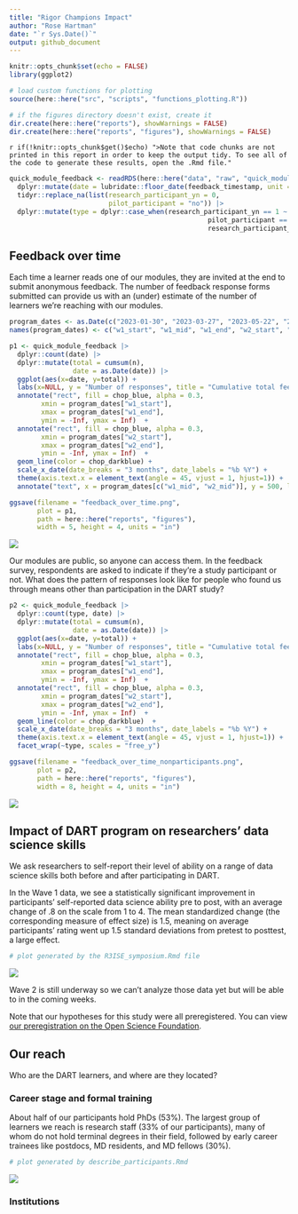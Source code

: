 ```yaml
---
title: "Rigor Champions Impact"
author: "Rose Hartman"
date: "`r Sys.Date()`"
output: github_document
---
```


```r
knitr::opts_chunk$set(echo = FALSE)
library(ggplot2)

# load custom functions for plotting
source(here::here("src", "scripts", "functions_plotting.R"))

# if the figures directory doesn't exist, create it
dir.create(here::here("reports"), showWarnings = FALSE)
dir.create(here::here("reports", "figures"), showWarnings = FALSE)
```

`r if(!knitr::opts_chunk$get()$echo) ">Note that code chunks are not printed in this report in order to keep the output tidy. To see all of the code to generate these results, open the .Rmd file."`

```r
quick_module_feedback <- readRDS(here::here("data", "raw", "quick_module_feedback.rds")) |> 
  dplyr::mutate(date = lubridate::floor_date(feedback_timestamp, unit = "days")) |> 
  tidyr::replace_na(list(research_participant_yn = 0, 
                         pilot_participant = "no")) |> 
  dplyr::mutate(type = dplyr::case_when(research_participant_yn == 1 ~ "Study Participants",
                                                  pilot_participant == "yes" ~ "Study Participants", 
                                                  research_participant_yn == 0 & pilot_participant == "no" ~ "Other Users"))
```

## Feedback over time

Each time a learner reads one of our modules, they are invited at the end to submit anonymous feedback.
The number of feedback response forms submitted can provide us with an (under) estimate of the number of learners we're reaching with our modules. 

```r
program_dates <- as.Date(c("2023-01-30", "2023-03-27", "2023-05-22", "2023-08-07", "2023-09-30", "2023-11-27"))
names(program_dates) <- c("w1_start", "w1_mid", "w1_end", "w2_start", "w2_mid", "w2_end")

p1 <- quick_module_feedback |> 
  dplyr::count(date) |> 
  dplyr::mutate(total = cumsum(n),
                date = as.Date(date)) |> 
  ggplot(aes(x=date, y=total)) + 
  labs(x=NULL, y = "Number of responses", title = "Cumulative total feedback responses submitted") +
  annotate("rect", fill = chop_blue, alpha = 0.3, 
        xmin = program_dates["w1_start"], 
        xmax = program_dates["w1_end"],
        ymin = -Inf, ymax = Inf)  + 
  annotate("rect", fill = chop_blue, alpha = 0.3, 
        xmin = program_dates["w2_start"], 
        xmax = program_dates["w2_end"],
        ymin = -Inf, ymax = Inf)  + 
  geom_line(color = chop_darkblue) + 
  scale_x_date(date_breaks = "3 months", date_labels = "%b %Y") + 
  theme(axis.text.x = element_text(angle = 45, vjust = 1, hjust=1)) + 
  annotate("text", x = program_dates[c("w1_mid", "w2_mid")], y = 500, label = c("Wave 1", "Wave 2")) 

ggsave(filename = "feedback_over_time.png", 
       plot = p1,
       path = here::here("reports", "figures"),
       width = 5, height = 4, units = "in")
```

![](../figures/feedback_over_time.png)

Our modules are public, so anyone can access them. 
In the feedback survey, respondents are asked to indicate if they're a study participant or not. 
What does the pattern of responses look like for people who found us through means other than participation in the DART study?

```r
p2 <- quick_module_feedback |> 
  dplyr::count(type, date) |> 
  dplyr::mutate(total = cumsum(n),
                date = as.Date(date)) |> 
  ggplot(aes(x=date, y=total)) + 
  labs(x=NULL, y = "Number of responses", title = "Cumulative total feedback responses submitted") +
  annotate("rect", fill = chop_blue, alpha = 0.3, 
        xmin = program_dates["w1_start"], 
        xmax = program_dates["w1_end"],
        ymin = -Inf, ymax = Inf)  + 
  annotate("rect", fill = chop_blue, alpha = 0.3, 
        xmin = program_dates["w2_start"], 
        xmax = program_dates["w2_end"],
        ymin = -Inf, ymax = Inf)  + 
  geom_line(color = chop_darkblue)  + 
  scale_x_date(date_breaks = "3 months", date_labels = "%b %Y") + 
  theme(axis.text.x = element_text(angle = 45, vjust = 1, hjust=1)) +  
  facet_wrap(~type, scales = "free_y")

ggsave(filename = "feedback_over_time_nonparticipants.png", 
       plot = p2,
       path = here::here("reports", "figures"),
       width = 8, height = 4, units = "in")
```

![](../figures/feedback_over_time_nonparticipants.png)

## Impact of DART program on researchers' data science skills

We ask researchers to self-report their level of ability on a range of data science skills both before and after participating in DART. 

In the Wave 1 data, we see a statistically significant improvement in participants' self-reported data science ability pre to post, with an average change of .8 on the scale from 1 to 4. 
The mean standardized change (the corresponding measure of effect size) is 1.5, meaning on average participants' rating went up 1.5 standard deviations from pretest to posttest, a large effect.

```r
# plot generated by the R3ISE_symposium.Rmd file
```


![](../figures/ability_boxplot.png)

Wave 2 is still underway so we can't analyze those data yet but will be able to in the coming weeks. 

Note that our hypotheses for this study were all preregistered. 
You can view [our preregistration on the Open Science Foundation](https://osf.io/zmnr6/?view_only=2d26a411c57d49aca1754b8920e57a71). 

## Our reach

Who are the DART learners, and where are they located?

### Career stage and formal training

About half of our participants hold PhDs (53%). 
The largest group of learners we reach is research staff (33% of our participants), many of whom do not hold terminal degrees in their field, followed by early career trainees like postdocs, MD residents, and MD fellows (30%). 

```r
# plot generated by describe_participants.Rmd
```

![](../figures/participants_career_highestdegree.png)

### Institutions


